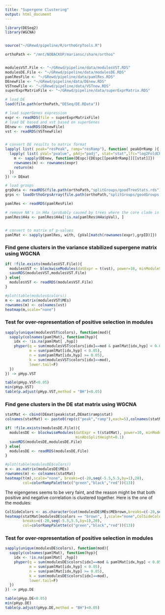 ```yaml
---
title: "Supergene Clustering"
output: html_document
---
```



```r
library(DESeq2)
library(WGCNA)


source("~/GRewd/pipeline/R/orthoGrpTools.R")
```

```r
orthoPath <- "/mnt/NOBACKUP/mariansc/share/orthos"


modulesVST.File <- "~/GRewd/pipeline/data/modulesVST.RDS"
modulesDE.File <- "~/GRewd/pipeline/data/modulesDE.RDS"
pamlResFile <- "~/GRewd/pipeline/data/pamlRes.RDS"
DEnewFile <- "~/GRewd/pipeline/data/DEnew.RDS"
VSTnewFile <- "~/GRewd/pipeline/data/VSTnew.RDS"
superExprMatrixFile <- "~/GRewd/pipeline/data/superExprMatrix.RDS"

# load DE
load(file.path(orthoPath,"DESeq/DE.RData"))

# load superGenes expression
expr <- readRDS(file = superExprMatrixFile)  
# load DE based and vst based on superGenes
DEnew <- readRDS(DEnewFile)  
vst <- readRDS(VSTnewFile)


# convert DE results to matrix format
lapply( list( peak="resPeak", ramp="resRamp"), function( peakOrRamp ){
  lapply( list( pVal="pvalue", pAdj="padj", stat="stat",lfc="log2FoldChange"), function( stat ){
    m <- sapply(DEnew, function(DEspc){DEspc[[peakOrRamp]][[stat]]})
    rownames(m) <- rownames(expr)
    return(m)
  })
}) -> DEmat

# load groups
grpData <- readRDS(file.path(orthoPath,"splitGroups/goodTreeStats.rds"))
grps <- loadOrthoGrpsArray(file.path(orthoPath,"splitGroups/goodGroups.txt"))

```

```r
pamlRes <- readRDS(pamlResFile) 

# remove NA's in H4a (probably caused by trees where the core clade is on the root and can't be marked)
pamlRes$H4a <- pamlRes$H4a[!is.na(pamlRes$H4a$pVal), ]


# convert to matrix of p-values
pamlMat <- sapply(pamlRes, with, {pVal[match(rownames(expr),grpID)]})

```


### Find gene clusters in the variance stabilized supergene matrix using WGCNA

```r
if( !file.exists(modulesVST.File)){
  modulesVST <- blockwiseModules(datExpr = t(vst), power=10, minModuleSize=40, minAbsSplitHeight=0.1)
  saveRDS(modulesVST,modulesVST.File)
} else{
  modulesVST <- readRDS(modulesVST.File)  
}
```

```r
#plot(table(modules$colors))
m <- as.matrix(modulesVST$MEs)
rownames(m) <- colnames(vst)
heatmap(m,scale="none")
```

### Test for over-representation of positive selection in modules

```r

sapply(unique(modulesVST$colors), function(mod){
  sapply(colnames(pamlMat), function(hyp){
    idx <- !is.na(pamlMat[ ,hyp])
    phyper(q = sum(modulesVST$colors[idx]==mod & pamlMat[idx,hyp] < 0.05),
           m = sum(pamlMat[idx,hyp] < 0.05),
           n = sum(pamlMat[idx,hyp] >= 0.05),
           k = sum(modulesVST$colors[idx]==mod),
           lower.tail=F)  
  })
}) -> pHyp.VST

```

```r
table(pHyp.VST<0.05)
min(pHyp.VST)
table(p.adjust(pHyp.VST,method = "BH")<0.05)
```


### Find gene clusters in the DE stat matrix using WGCNA

```r
statMat <- cbind(DEmat$peak$stat,DEmat$ramp$stat)
colnames(statMat) <- paste0(rep(c("peak","ramp"),each=5),colnames(statMat))

if( !file.exists(modulesDE.File)){
  modulesDE <- blockwiseModules(datExpr = t(statMat), power=10, minModuleSize=40, 
                                minAbsSplitHeight=0.1)
  saveRDS(modulesDE,modulesDE.File)
} else{
  modulesDE <- readRDS(modulesDE.File)  
}
```


```r
#plot(table(modulesDE$colors))
m <- as.matrix(modulesDE$MEs)
rownames(m) <- colnames(statMat)
heatmap(t(m),scale="none", breaks=c(-20,seq(-5.5,5.5,by=1),20),
        col=colorRampPalette(c("green","black","red"))(13))

```


The eigengenes seems to be very faint, and the reason might be that both positive and negative correlation is clustered together. Here is the one of the modules:

```r
ColSideColors <- as.character(cut(modulesDE$MEs$MEbrown,breaks=c(-20,seq(-5.5,5.5,by=1),20),labels = colorRampPalette(c("green","black","red"))(13)))
heatmap(statMat[modulesDE$colors == "brown", ],scale="none",ColSideColors = ColSideColors,
        breaks=c(-20,seq(-5.5,5.5,by=1),20),
        col=colorRampPalette(c("green","black","red"))(13))
```


### Test for over-representation of positive selection in modules

```r

sapply(unique(modulesDE$colors), function(mod){
  sapply(colnames(pamlMat), function(hyp){
    idx <- !is.na(pamlMat[ ,hyp])
    phyper(q = sum(modulesDE$colors[idx]==mod & pamlMat[idx,hyp] < 0.05),
           m = sum(pamlMat[idx,hyp] < 0.05),
           n = sum(pamlMat[idx,hyp] >= 0.05),
           k = sum(modulesDE$colors[idx]==mod),
           lower.tail=F)  
  })
}) -> pHyp.DE

```

```r
table(pHyp.DE<0.05)
min(pHyp.DE)
table(p.adjust(pHyp.DE,method = "BH")<0.05)
```

